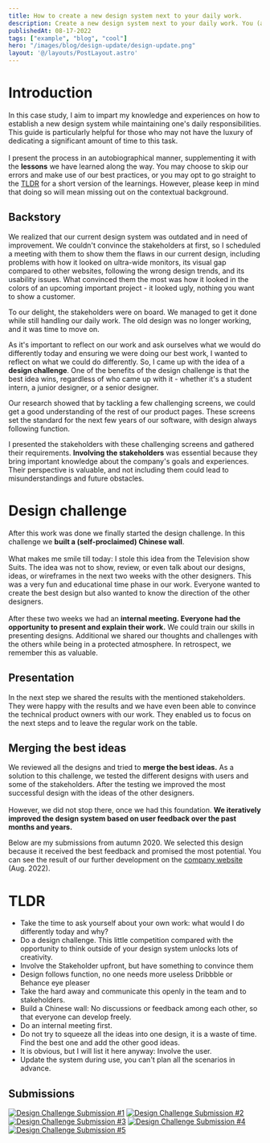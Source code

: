 ```yaml
---
title: How to create a new design system next to your daily work.
description: Create a new design system next to your daily work. You (and your team) can skip our mistakes and use our best practices. 
publishedAt: 08-17-2022
tags: ["example", "blog", "cool"]
hero: "/images/blog/design-update/design-update.png"
layout: '@/layouts/PostLayout.astro'
---
```


# Introduction
In this case study, I aim to impart my knowledge and experiences on how to establish a new design system while maintaining one's daily responsibilities. This guide is particularly helpful for those who may not have the luxury of dedicating a significant amount of time to this task.  <br />  <br />
I present the process in an autobiographical manner, supplementing it with the **lessons** we have learned along the way. You may choose to skip our errors and make use of our best practices, or you may opt to go straight to the [TLDR](#tldr) for a short version of the learnings. However, please keep in mind that doing so will mean missing out on the contextual background.

## Backstory
We realized that our current design system was outdated and in need of improvement. We couldn't convince the stakeholders at first, so I scheduled a meeting with them to show them the flaws in our current design, including problems with how it looked on ultra-wide monitors, its visual gap compared to other websites, following the wrong design trends, and its usability issues. What convinced them the most was how it looked in the colors of an upcoming important project - it looked ugly, nothing you want to show a customer.

To our delight, the stakeholders were on board. We managed to get it done while still handling our daily work. The old design was no longer working, and it was time to move on.

As it's important to reflect on our work and ask ourselves what we would do differently today and ensuring we were doing our best work, I wanted to reflect on what we could do differently. So, I came up with the idea of a **design challenge**. One of the benefits of the design challenge is that the best idea wins, regardless of who came up with it - whether it's a student intern, a junior designer, or a senior designer.

Our research showed that by tackling a few challenging screens, we could get a good understanding of the rest of our product pages. These screens set the standard for the next few years of our software, with design always following function.

I presented the stakeholders with these challenging screens and gathered their requirements. **Involving the stakeholders** was essential because they bring important knowledge about the company's goals and experiences. Their perspective is valuable, and not including them could lead to misunderstandings and future obstacles.

# Design challenge
After this work was done we finally started the design challenge. In this challenge we **built a (self-proclaimed) Chinese wall**.  <br />  <br />
What makes me smile till today: I stole this idea from the Television show Suits. The idea was not to show, review, or even talk about our designs, ideas, or wireframes in the next two weeks with the other designers. This was a very fun and educational time phase in our work. Everyone wanted to create the best design but also wanted to know the direction of the other designers. <br />  <br />
After these two weeks we had an **internal meeting. Everyone had the opportunity to present and explain their work.** We could train our skills in presenting designs. Additional we shared our thoughts and challenges with the others while being in a protected atmosphere. In retrospect, we remember this as valuable. 

## Presentation
In the next step we shared the results with the mentioned stakeholders. They were happy with the results and we have even been able to convince the technical product owners with our work. They enabled us to focus on the next steps and to leave the regular work on the table.

## Merging the best ideas
We reviewed all the designs and tried to **merge the best ideas.** As a solution to this challenge, we tested the different designs with users and some of the stakeholders. After the testing we improved the most successful design with the ideas of the other designers. <br />  <br />
However, we did not stop there, once we had this foundation. **We iteratively improved the design system based on user feedback over the past months and years.**

Below are my submissions from autumn 2020. We selected this design because it received the best feedback and promised the most potential. You can see the result of our further development on the [company website](https://www.easy-software.com) (Aug. 2022).

# TLDR
- Take the time to ask yourself about your own work: what would I do differently today and why?
- Do a design challenge. This little competition compared with the opportunity to think outside of your design system unlocks lots of creativity.
- Involve the Stakeholder upfront, but have something to convince them
- Design follows function, no one needs more useless Dribbble or Behance eye pleaser
- Take the hard away and communicate this openly in the team and to stakeholders.
- Build a Chinese wall: No discussions or feedback among each other, so that everyone can develop freely.
- Do an internal meeting first.
- Do not try to squeeze all the ideas into one design, it is a waste of time. Find the best one and add the other good ideas.
- It is obvious, but I will list it here anyway: Involve the user.  
- Update the system during use, you can't plan all the scenarios in advance.

## Submissions 
<div class="not-prose mt-4 lg:my-8">
  <a href="../../images/blog/design-update/Web%201920%20–%201.webp" target="_blank"><img src="../../images/blog/design-update/Web%201920%20–%201.webp" alt="Design Challenge Submission #1" class="m-0"/></a>
  <a href="../../images/blog/design-update/Web%201920%20–%204.webp" target="_blank"><img src="../../images/blog/design-update/Web%201920%20–%204.webp" alt="Design Challenge Submission #2" class="m-0 mt-4"/></a>
  <a href="../../images/blog/design-update/Web%201920%20–%205.webp" target="_blank"><img src="../../images/blog/design-update/Web%201920%20–%205.webp" alt="Design Challenge Submission #3" class="m-0 mt-4"/></a>
  <a href="../../images/blog/design-update/Web%201920%20–%206.webp" target="_blank"><img src="../../images/blog/design-update/Web%201920%20–%206.webp" alt="Design Challenge Submission #4" class="m-0 mt-4"/></a>
  <a href="../../images/blog/design-update/Web%201920%20–%208.webp" target="_blank"><img src="../../images/blog/design-update/Web%201920%20–%208.webp" alt="Design Challenge Submission #5" class="m-0 mt-4"/></a>
</div>